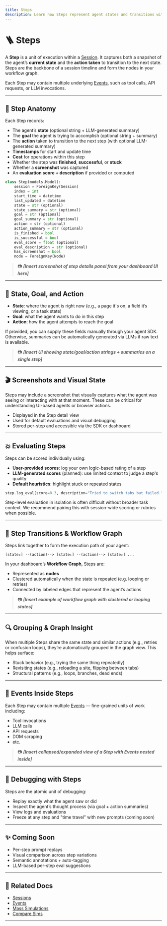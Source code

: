 ```yaml
---
title: Steps
description: Learn how Steps represent agent states and transitions within a Session.
---
```



# 🪜 Steps

A **Step** is a unit of execution within a [Session](/sessions). It captures both a snapshot of the agent’s **current state** and the **action taken** to transition to the next state. Steps are the backbone of a session timeline and form the nodes in your workflow graph.

Each Step may contain multiple underlying [Events](/events), such as tool calls, API requests, or LLM invocations.

---

## 🧬 Step Anatomy

Each Step records:

- The agent’s **state** (optional string + LLM-generated summary)
- The **goal** the agent is trying to accomplish (optional string + summary)
- The **action** taken to transition to the next step (with optional LLM-generated summary)
- **Timestamps** for start and update time
- **Cost** for operations within this step
- Whether the step was **finished**, **successful**, or **stuck**
- Whether a **screenshot** was captured
- An **evaluation score + description** if provided or computed

```python
class Step(models.Model):
    session = ForeignKey(Session)
    index = int
    start_time = datetime
    last_updated = datetime
    state = str (optional)
    state_summary = str (optional)
    goal = str (optional)
    goal_summary = str (optional)
    action = str (optional)
    action_summary = str (optional)
    is_finished = bool
    is_successful = bool
    eval_score = float (optional)
    eval_description = str (optional)
    has_screenshot = bool
    node = ForeignKey(Node)
```

> 📷 _**[Insert screenshot of step details panel from your dashboard UI here]**_

---

## 🧭 State, Goal, and Action

- **State**: where the agent is right now (e.g., a page it's on, a field it’s viewing, or a task state)
- **Goal**: what the agent wants to do in this step
- **Action**: how the agent attempts to reach the goal

If provided, you can supply these fields manually through your agent SDK. Otherwise, summaries can be automatically generated via LLMs if raw text is available.

> 📷 _**[Insert UI showing state/goal/action strings + summaries on a single step]**_

---

## 🎬 Screenshots and Visual State

Steps may include a screenshot that visually captures what the agent was seeing or interacting with at that moment. These can be critical for understanding UI-based agents or browser actions.

- Displayed in the Step detail view
- Used for default evaluations and visual debugging
- Stored per-step and accessible via the SDK or dashboard

---

## 💥 Evaluating Steps

Steps can be scored individually using:

- **User-provided scores**: log your own logic-based rating of a step
- **LLM-generated scores** (planned): use limited context to judge a step's quality
- **Default heuristics**: highlight stuck or repeated states

```python
step.log_eval(score=0.3, description="Tried to switch tabs but failed.")
```

<Callout type="warning">
Step-level evaluation in isolation is often difficult without broader task context. We recommend pairing this with session-wide scoring or rubrics when possible.
</Callout>

---

## 🔄 Step Transitions & Workflow Graph

Steps link together to form the execution path of your agent:

```text
[state₀] --(action)--> [state₁] --(action)--> [state₂] ...
```

In your dashboard’s **Workflow Graph**, Steps are:

- Represented as **nodes**
- Clustered automatically when the state is repeated (e.g. looping or retries)
- Connected by labeled edges that represent the agent’s actions

> 📷 _**[Insert example of workflow graph with clustered or looping states]**_

---

## 🔍 Grouping & Graph Insight

When multiple Steps share the same state and similar actions (e.g., retries or confusion loops), they’re automatically grouped in the graph view. This helps surface:

- Stuck behavior (e.g., trying the same thing repeatedly)
- Revisiting states (e.g., reloading a site, flipping between tabs)
- Structural patterns (e.g., loops, branches, dead ends)

---

## 📁 Events Inside Steps

Each Step may contain multiple [Events](/events) — fine-grained units of work including:

- Tool invocations
- LLM calls
- API requests
- DOM scraping
- etc.

> 📷 _**[Insert collapsed/expanded view of a Step with Events nested inside]**_

---

## 🧪 Debugging with Steps

Steps are the atomic unit of debugging:

- Replay exactly what the agent saw or did
- Inspect the agent’s thought process (via goal + action summaries)
- View logs and evaluations
- Freeze at any step and "time travel" with new prompts (coming soon)

---

## ✨ Coming Soon

- Per-step prompt replays
- Visual comparison across step variations
- Semantic annotations + auto-tagging
- LLM-based per-step eval suggestions

---

## 🔗 Related Docs

- [Sessions](/sessions)
- [Events](/events)
- [Mass Simulations](/mass-simulations)
- [Compare Sims](/compare-sims)

---
